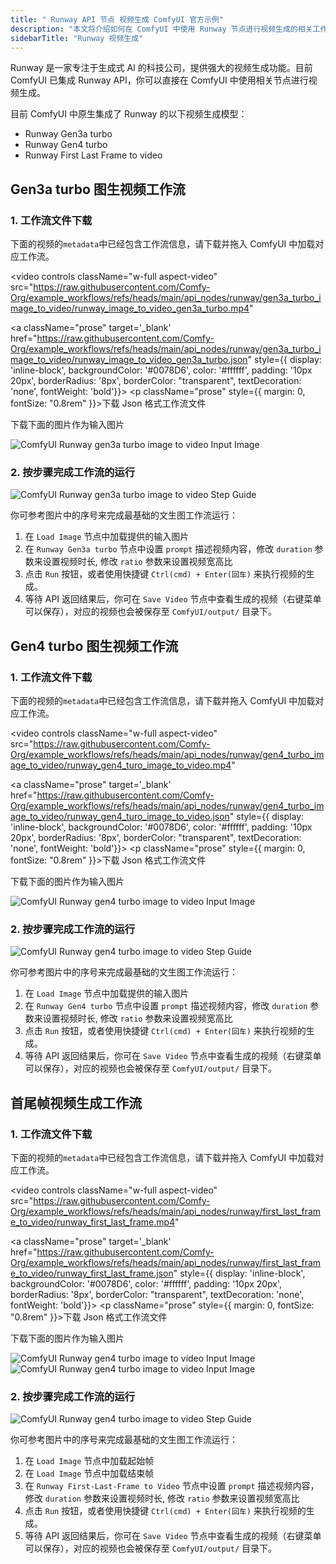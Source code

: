 ```yaml
---
title: " Runway API 节点 视频生成 ComfyUI 官方示例"
description: "本文将介绍如何在 ComfyUI 中使用 Runway 节点进行视频生成的相关工作流"
sidebarTitle: "Runway 视频生成"
---
```



Runway 是一家专注于生成式 AI 的科技公司，提供强大的视频生成功能。目前 ComfyUI 已集成 Runway API，你可以直接在 ComfyUI 中使用相关节点进行视频生成。

目前 ComfyUI 中原生集成了 Runway 的以下视频生成模型：
- Runway Gen3a turbo
- Runway Gen4 turbo
- Runway First Last Frame to video

<ReqHint/>

## Gen3a turbo 图生视频工作流

### 1. 工作流文件下载

下面的视频的`metadata`中已经包含工作流信息，请下载并拖入 ComfyUI 中加载对应工作流。

<video
  controls
  className="w-full aspect-video"
  src="https://raw.githubusercontent.com/Comfy-Org/example_workflows/refs/heads/main/api_nodes/runway/gen3a_turbo_image_to_video/runway_image_to_video_gen3a_turbo.mp4"
></video>

<a className="prose"  target='_blank'  href="https://raw.githubusercontent.com/Comfy-Org/example_workflows/refs/heads/main/api_nodes/runway/gen3a_turbo_image_to_video/runway_image_to_video_gen3a_turbo.json" style={{ display: 'inline-block', backgroundColor: '#0078D6', color: '#ffffff', padding: '10px 20px', borderRadius: '8px', borderColor: "transparent", textDecoration: 'none', fontWeight: 'bold'}}>
    <p className="prose" style={{ margin: 0, fontSize: "0.8rem" }}>下载 Json 格式工作流文件</p>
</a>

下载下面的图片作为输入图片

![ComfyUI Runway gen3a turbo image to video Input Image](https://raw.githubusercontent.com/Comfy-Org/example_workflows/refs/heads/main/api_nodes/runway/gen3a_turbo_image_to_video/steampunk.png)

### 2. 按步骤完成工作流的运行

![ComfyUI Runway gen3a turbo image to video Step Guide](/images/tutorial/api_nodes/runway/runway_gen3a_turbo_image_to_video_step_guide.jpg)

你可参考图片中的序号来完成最基础的文生图工作流运行：  
1. 在 `Load Image` 节点中加载提供的输入图片
2. 在 `Runway Gen3a turbo` 节点中设置 `prompt` 描述视频内容，修改 `duration` 参数来设置视频时长, 修改 `ratio` 参数来设置视频宽高比
3. 点击 `Run` 按钮，或者使用快捷键 `Ctrl(cmd) + Enter(回车)` 来执行视频的生成。
4. 等待 API 返回结果后，你可在 `Save Video` 节点中查看生成的视频（右键菜单可以保存），对应的视频也会被保存至 `ComfyUI/output/` 目录下。

## Gen4 turbo 图生视频工作流

### 1. 工作流文件下载

下面的视频的`metadata`中已经包含工作流信息，请下载并拖入 ComfyUI 中加载对应工作流。

<video
  controls
  className="w-full aspect-video"
  src="https://raw.githubusercontent.com/Comfy-Org/example_workflows/refs/heads/main/api_nodes/runway/gen4_turbo_image_to_video/runway_gen4_turo_image_to_video.mp4"
></video>

<a className="prose"  target='_blank'  href="https://raw.githubusercontent.com/Comfy-Org/example_workflows/refs/heads/main/api_nodes/runway/gen4_turbo_image_to_video/runway_gen4_turo_image_to_video.json" style={{ display: 'inline-block', backgroundColor: '#0078D6', color: '#ffffff', padding: '10px 20px', borderRadius: '8px', borderColor: "transparent", textDecoration: 'none', fontWeight: 'bold'}}>
    <p className="prose" style={{ margin: 0, fontSize: "0.8rem" }}>下载 Json 格式工作流文件</p>
</a>

下载下面的图片作为输入图片

![ComfyUI Runway gen4 turbo image to video Input Image](https://raw.githubusercontent.com/Comfy-Org/example_workflows/refs/heads/main/api_nodes/runway/gen4_turbo_image_to_video/godfather.jpg)

### 2. 按步骤完成工作流的运行

![ComfyUI Runway gen4 turbo image to video Step Guide](/images/tutorial/api_nodes/runway/runway_gen4_turbo_image_to_video_step_guide.jpg)

你可参考图片中的序号来完成最基础的文生图工作流运行：  

1. 在 `Load Image` 节点中加载提供的输入图片
2. 在 `Runway Gen4 turbo` 节点中设置 `prompt` 描述视频内容，修改 `duration` 参数来设置视频时长, 修改 `ratio` 参数来设置视频宽高比
3. 点击 `Run` 按钮，或者使用快捷键 `Ctrl(cmd) + Enter(回车)` 来执行视频的生成。
4. 等待 API 返回结果后，你可在 `Save Video` 节点中查看生成的视频（右键菜单可以保存），对应的视频也会被保存至 `ComfyUI/output/` 目录下。

## 首尾帧视频生成工作流


### 1. 工作流文件下载

下面的视频的`metadata`中已经包含工作流信息，请下载并拖入 ComfyUI 中加载对应工作流。

<video
  controls
  className="w-full aspect-video"
  src="https://raw.githubusercontent.com/Comfy-Org/example_workflows/refs/heads/main/api_nodes/runway/first_last_frame_to_video/runway_first_last_frame.mp4"
></video>

<a className="prose"  target='_blank'  href="https://raw.githubusercontent.com/Comfy-Org/example_workflows/refs/heads/main/api_nodes/runway/first_last_frame_to_video/runway_first_last_frame.json" style={{ display: 'inline-block', backgroundColor: '#0078D6', color: '#ffffff', padding: '10px 20px', borderRadius: '8px', borderColor: "transparent", textDecoration: 'none', fontWeight: 'bold'}}>
    <p className="prose" style={{ margin: 0, fontSize: "0.8rem" }}>下载 Json 格式工作流文件</p>
</a>

下载下面的图片作为输入图片

![ComfyUI Runway gen4 turbo image to video Input Image](https://raw.githubusercontent.com/Comfy-Org/example_workflows/refs/heads/main/api_nodes/runway/first_last_frame_to_video/first.jpg)
![ComfyUI Runway gen4 turbo image to video Input Image](https://raw.githubusercontent.com/Comfy-Org/example_workflows/refs/heads/main/api_nodes/runway/first_last_frame_to_video/last.jpg)

### 2. 按步骤完成工作流的运行

![ComfyUI Runway gen4 turbo image to video Step Guide](/images/tutorial/api_nodes/runway/runway_first_last_frame_step_guide.jpg)

你可参考图片中的序号来完成最基础的文生图工作流运行：  

1. 在 `Load Image` 节点中加载起始帧
2. 在 `Load Image` 节点中加载结束帧
3. 在 `Runway First-Last-Frame to Video` 节点中设置 `prompt` 描述视频内容，修改 `duration` 参数来设置视频时长, 修改 `ratio` 参数来设置视频宽高比
4. 点击 `Run` 按钮，或者使用快捷键 `Ctrl(cmd) + Enter(回车)` 来执行视频的生成。
5. 等待 API 返回结果后，你可在 `Save Video` 节点中查看生成的视频（右键菜单可以保存），对应的视频也会被保存至 `ComfyUI/output/` 目录下。